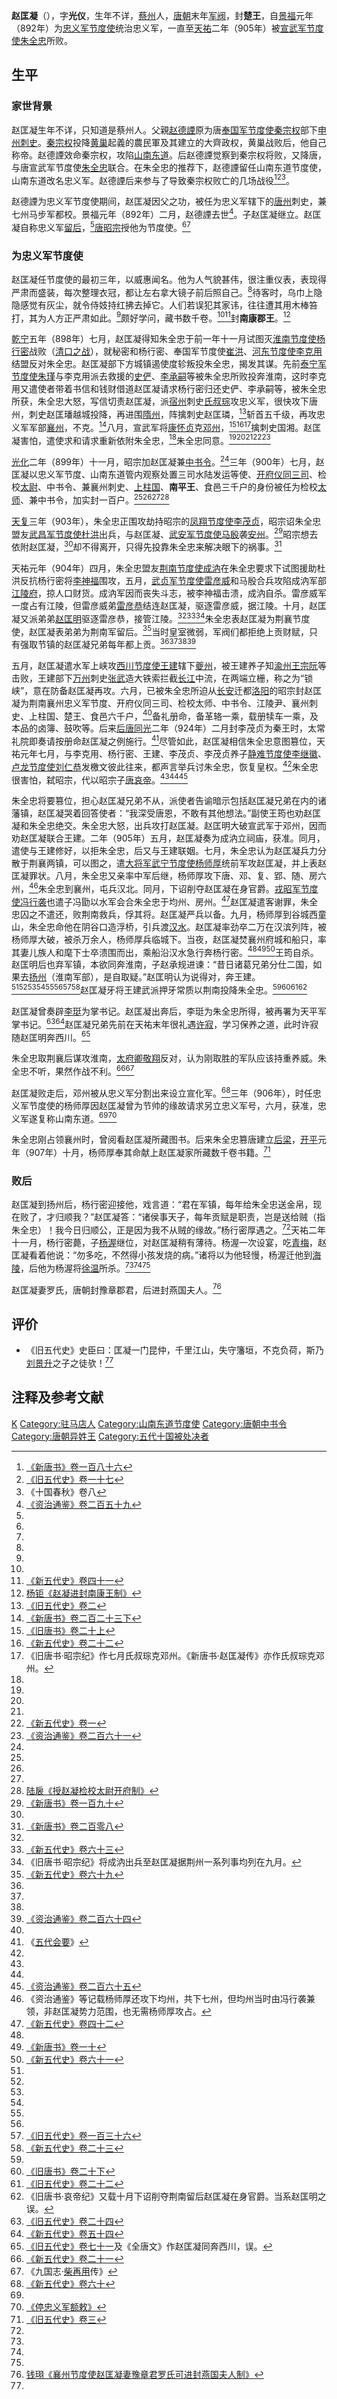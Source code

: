 {{Infobox Biography
| subject_name   = 趙匡凝
| image_name     = 
| image_size     = 
| image_caption  =
| date_of_birth  = 9世纪
| place_of_birth = [[唐朝|唐朝]]
| date_of_death  = 10世纪
| place_of_death = [[吴_(十国)|弘农国]][[海陵|海陵]]
| occupation     = [[唐朝|唐朝]][[山南东道节度使|忠义军节度使]]
}}

'''赵匡凝'''（{{bd|9世纪||10世纪|catIdx=Z}}），字'''光仪'''，生年不详，[[蔡州_(隋朝)|蔡州]]人，[[唐朝|唐朝]]末年[[军阀|军阀]]，封'''楚王'''，自[[景福_(唐朝)|景福]]元年（892年）为[[山南东道节度使|忠义军节度使]]统治忠义军，一直至[[天祐_(唐朝)|天祐]]二年（905年）被[[宣武军节度使|宣武军节度使]][[朱全忠|朱全忠]]所败。

== 生平 ==
=== 家世背景 ===
赵匡凝生年不详，只知道是蔡州人。父親[[赵德諲|赵德諲]]原为唐[[奉国军节度使|奉国军节度使]][[秦宗权|秦宗权]]部下[[申州|申州]][[刺史|刺史]]。[[秦宗权|秦宗权]]投降[[黄巢|黄巢]]起義的農民軍及其建立的大齊政权，黄巢战败后，他自己称帝。赵德諲效命秦宗权，攻陷[[山南东道|山南东道]]。后赵德諲觉察到秦宗权将败，又降唐，与唐宣武军节度使[[朱全忠|朱全忠]]联合。在朱全忠的推荐下，赵德諲留任山南东道节度使，山南东道改名忠义军。赵德諲后来参与了导致秦宗权败亡的几场战役<ref name=NBT186>[[s:新唐書/卷186|《新唐书》卷一百八十六]]</ref><ref name=HFD17>[[s:旧五代史/卷17|《旧五代史》卷一十七]]</ref><ref name=SGCQ8>《十国春秋》卷八</ref>。

赵德諲为忠义军节度使期间，赵匡凝因父之功，被任为忠义军辖下的[[唐州_(唐朝)|唐州]]刺史，兼七州马步军都校。景福元年（892年）二月，赵德諲去世<ref>[[s:资治通鉴/卷259|《资治通鉴》卷二百五十九]]</ref>。子赵匡凝继立。赵匡凝自称忠义军[[留后|留后]]，<ref name=SGCQ8/>[[唐昭宗|唐昭宗]]授他为节度使。<ref name=NBT186/><ref name=HFD17/>

=== 为忠义军节度使 ===
赵匡凝任节度使的最初三年，以威惠闻名。他为人气貌甚伟，很注重仪表，表现得严肃而盛装，每次整理衣冠，都让左右拿大镜子前后照自己。<ref name=NBT186/>待客时，乌巾上隐隐感觉有灰尘，就令侍妓持红拂去掉它。人们若误犯其家讳，往往遭其用木棒笞打，其为人方正严肃如此。<ref name=HFD17/>颇好学问，藏书数千卷。<ref name=SGCQ8/><ref name=NHFD41>[[:s:新五代史/卷41|《新五代史》卷四十一]]</ref>封'''南康郡王'''。<ref>[[:s:赵凝进封南康王制|杨钜《赵凝进封南康王制》]]</ref>

[[乾宁|乾宁]]五年（898年）七月，赵匡凝得知朱全忠于前一年十一月试图灭[[淮南节度使|淮南节度使]][[杨行密|杨行密]]战败（[[清口之战|清口之战]]），就秘密和杨行密、奉国军节度使[[崔洪|崔洪]]、[[河东节度使|河东节度使]][[李克用|李克用]]结盟反对朱全忠。赵匡凝部下方城镇遏使度轸叛投朱全忠，揭发其谋。先前[[泰宁军节度使|泰宁军节度使]][[朱瑾|朱瑾]]与李克用派去救援的[[史俨|史俨]]、[[李承嗣|李承嗣]]等被朱全忠所败投奔淮南，这时李克用又遣使者带着书信和钱财借道赵匡凝请求杨行密归还史俨、李承嗣等，被朱全忠所获，朱全忠大怒，写信切责赵匡凝，派[[宿州|宿州]]刺史[[氏叔琮|氏叔琮]]攻忠义军，很快攻下唐州，刺史赵匡璠越城投降，再进围[[隋州|隋州]]，阵擒刺史赵匡璘，<ref name=HFD2>[[:s:旧五代史/卷2|《旧五代史》卷二]]</ref>斩首五千级，再攻忠义军军部[[襄州_(西魏)|襄州]]，不克。<ref name=NBT223-3>[[:s:新唐书/卷223下|《新唐书》卷二百二十三下]]</ref>八月，宣武军将[[康怀贞|康怀贞]]克[[邓州|邓州]]，<ref name=BT20-1>[[:s:旧唐书/卷20上|《旧唐书》卷二十上]]</ref><ref>[[:s:新五代史/卷22|《新五代史》卷二十二]]</ref><ref>《旧唐书·昭宗纪》作七月氏叔琮克邓州。《新唐书·赵匡凝传》亦作氏叔琮克邓州。</ref>擒刺史国湘。赵匡凝害怕，遣使求和请求重新依附朱全忠，<ref name=NBT186/>朱全忠同意。<ref name=HFD17/><ref name=SGCQ8/><ref name=NHFD41/><ref name=NHFD1>[[:s:新五代史/卷1|《新五代史》卷一]]</ref><ref name=ZZTJ261>[[:s:資治通鑑/卷261|《资治通鉴》卷二百六十一]]</ref>

[[光化|光化]]二年（899年）十一月，昭宗加赵匡凝兼[[中书令|中书令]]。<ref name=ZZTJ261/>三年（900年）七月，赵匡凝以忠义军节度、山南东道管内观察处置三司水陆发运等使、[[开府仪同三司|开府仪同三司]]、检校[[太尉|太尉]]、中书令、兼襄州刺史、[[上柱国|上柱国]]、'''南平王'''、食邑三千户的身份被任为检校[[太师|太师]]、兼中书令，加实封一百户。<ref name=NBT186/><ref name=HFD17/><ref name=BT20-1/><ref>[[:s:授赵凝检校太尉开府制|陆扆《授赵凝检校太尉开府制》]]</ref>

[[天复_(唐朝)|天复]]三年（903年），朱全忠正围攻劫持昭宗的[[凤翔节度使|凤翔节度使]][[李茂贞|李茂贞]]，昭宗诏朱全忠盟友[[武昌军节度使|武昌军节度使]][[杜洪|杜洪]]出兵，与赵匡凝、[[武安军节度使|武安军节度使]][[马殷|马殷]]袭[[安州_(西魏)|安州]]。<ref>[[:s:新唐书/卷190|《新唐书》卷一百九十]]</ref>昭宗想去依附赵匡凝，<ref name=NBT186/>却不得离开，只得先投靠朱全忠来解决眼下的祸事。<ref>[[:s:新唐书/卷208|《新唐书》卷二百零八]]</ref>

天祐元年（904年）四月，朱全忠盟友[[荆南节度使|荆南节度使]][[成汭|成汭]]在朱全忠要求下试图援助杜洪反抗杨行密将[[李神福|李神福]]围攻，五月，[[武贞军节度使|武贞军节度使]][[雷彦威|雷彦威]]和马殷合兵攻陷成汭军部[[江陵府|江陵府]]，掠人口财货。成汭军因而丧失斗志，被李神福击溃，成汭自杀。雷彦威军一度占有江陵，但雷彦威弟[[雷彦恭|雷彦恭]]结连赵匡凝，驱逐雷彦威，据江陵。十月，赵匡凝又派弟弟[[赵匡明|赵匡明]]驱逐雷彦恭，接管江陵。<ref name=BT20-1/><ref>[[:s:新五代史/卷63|《新五代史》卷六十三]]</ref><ref>《旧唐书·昭宗纪》将成汭出兵至赵匡凝据荆州一系列事均列在九月。</ref>朱全忠表赵匡凝为荆襄节度使，赵匡凝表弟弟为荆南军留后。<ref name=NHFD69>[[:s:新五代史/卷69|《新五代史》卷六十九]]</ref>当时皇室微弱，军阀们都拒绝上贡财赋，只有强取节镇的赵匡凝兄弟每年都上贡。<ref name=HFD17/><ref name=SGCQ8/><ref name=NHFD41/><ref name=ZZTJ264>[[:s:資治通鑑/卷264|《资治通鉴》卷二百六十四]]</ref>

五月，赵匡凝遣水军上峡攻[[剑南西川节度使|西川节度使]][[王建_(前蜀)|王建]]辖下[[夔州|夔州]]，被王建养子知[[渝州|渝州]][[王宗阮|王宗阮]]等击败，王建部下[[万州|万州]]刺史[[张武|张武]]造大铁索拦截[[长江|长江]]中流，在两端立栅，称之为“锁峡”，意在防备赵匡凝再攻。六月，已被朱全忠所迫从[[长安|长安]]迁都[[洛阳市|洛阳]]的昭宗封赵匡凝为荆南襄州忠义军节度、开府仪同三司、检校太师、中书令、江陵尹、襄州刺史、上柱国、楚王、食邑六千户，<ref name=NBT186/>备礼册命，备革辂一乘，载册犊车一乘，及本品的卤簿、鼓吹等。后来[[后唐|后唐]][[同光|同光]]二年（924年）二月封李茂贞为秦王时，太常礼院即奏请按册命赵匡凝之例施行。<ref>《[[五代会要|五代会要]]》</ref>尽管如此，赵匡凝相信朱全忠意图篡位，天祐元年七月，与李克用、杨行密、王建、李茂贞、李茂贞养子[[静难节度使|静难节度使]][[李继徽|李继徽]]、[[卢龙节度使|卢龙节度使]][[刘仁恭|刘仁恭]]发檄文彼此往来，都声言举兵讨朱全忠，恢复皇权。<ref name=NBT223-3/>朱全忠很害怕，弑昭宗，代以昭宗子[[唐哀帝|唐哀帝]]。<ref name=BT20-1/><ref name=NHFD1/><ref name=ZZTJ265>[[:s:資治通鑑/卷265|《资治通鉴》卷二百六十五]]</ref>

朱全忠将要篡位，担心赵匡凝兄弟不从，派使者告谕暗示包括赵匡凝兄弟在内的诸藩镇，赵匡凝哭着回答使者：“我深受唐恩，不敢有其他想法。”副使王筠也劝赵匡凝和朱全忠绝交。朱全忠大怒，出兵攻打赵匡凝。赵匡明大破宣武军于邓州，因而劝赵匡凝联合王建。二年（905年）五月，赵匡凝奏为成汭立祠庙，获准。同月，遣使与王建修好，以拒朱全忠，后又与王建联姻。七月，朱全忠认为赵匡凝兵力分散于荆襄两镇，可以图之，遣[[大将军_(中国)|大将军]][[武宁节度使|武宁节度使]][[杨师厚|杨师厚]]统前军攻赵匡凝，并上表赵匡凝罪状。八月，朱全忠又亲率中军后继，杨师厚攻下唐、邓、复、郢、随、房六州，<ref>《资治通鉴》等记载杨师厚还攻下均州，共下七州，但均州当时由冯行袭兼领，非赵匡凝势力范围，也无需杨师厚攻占。</ref>朱全忠到襄州，屯兵汉北。同月，下诏削夺赵匡凝在身官爵。[[戎昭军节度使|戎昭军节度使]][[冯行袭|冯行袭]]也遣子冯勖以水军会合朱全忠于均州、房州。<ref>[[:s:新五代史/卷42|《新五代史》卷四十二]]</ref>赵匡凝遣客谢罪，朱全忠囚之不遣还，败荆南救兵，俘其将。赵匡凝严兵以备。九月，杨师厚到谷城西童山，朱全忠命他在阴谷口造浮桥，引兵渡[[汉江_(中国)|汉水]]。赵匡凝率劲卒二万在汉滨列阵，被杨师厚大破，被杀万余人，杨师厚兵临城下。当夜，赵匡凝焚襄州府城和船只，率其妻儿族人和麾下士卒溃围而出，乘船沿汉水急行奔杨行密。<ref name=HFD17/><ref>[[:s:新唐书/卷10|《新唐书》卷一十]]</ref><ref>[[:s:新五代史/卷61|《新五代史》卷六十一]]</ref>王筠自杀。赵匡明后也弃军镇，本欲同奔淮南，子赵承规进谏：“昔日诸葛兄弟分仕二国，如果去[[扬州|扬州]]（淮南军部），是自取疑。”赵匡明认为说得对，奔王建。<ref name=NBT186/><ref name=SGCQ8/><ref name=NHFD41/><ref name=NHFD1/><ref name=NHFD69/><ref name=ZZTJ265/><ref>[[:s:旧五代史/卷136|《旧五代史》卷一百三十六]]</ref><ref>[[:s:新五代史/卷23|《新五代史》卷二十三]]</ref>赵匡凝牙将王建武派押牙常质以荆南投降朱全忠。<ref name=HFD2/><ref name=BT20-2>[[:s:旧唐书/卷20下|《旧唐书》卷二十下]]</ref><ref>[[:s:旧五代史/卷22|《旧五代史》卷二十二]]</ref><ref>《旧唐书·哀帝纪》又载十月下诏削夺荆南留后赵匡凝在身官爵。当系赵匡明之误。</ref>

赵匡凝曾奏辟[[李珽|李珽]]为掌书记。赵匡凝出奔后，李珽为朱全忠所得，被再署为天平军掌书记。<ref>[[:s:旧五代史/卷24|《旧五代史》卷二十四]]</ref><ref>[[:s:新五代史/卷54|《新五代史》卷五十四]]</ref>赵匡凝兄弟先前在天祐末年很礼遇[[许寂|许寂]]，学习保养之道，此时许寂随赵匡明奔西川。<ref>[[:s:旧五代史/卷71|《旧五代史》卷七十一]]及《全唐文》作赵匡凝同奔西川，误。</ref>

朱全忠取荆襄后谋攻淮南，[[太府卿|太府卿]][[敬翔|敬翔]]反对，认为刚取胜的军队应该持重养威。朱全忠不听，果然作战不利。<ref>[[:s:新五代史/卷21|《新五代史》卷二十一]]</ref><ref>《九国志·[[柴再用|柴再用]]传》</ref>

赵匡凝败走后，邓州被从忠义军分割出来设立宣化军。<ref>[[:s:新五代史/卷60|《新五代史》卷六十]]</ref>三年（906年），时任忠义军节度使的杨师厚因赵匡凝曾为节帅的缘故请求另立忠义军号，六月，获准，忠义军遂复称山南东道。<ref name=BT20-2/><ref>[[:s:停忠义军额敕|《停忠义军额敕》]]</ref>

朱全忠刚占领襄州时，曾阅看赵匡凝所藏图书。后来朱全忠篡唐建立[[后梁|后梁]]，[[開平_(年號)|开平]]元年（907年）十月，杨师厚奉其命献上赵匡凝家所藏数千卷书籍。<ref>[[:s:旧五代史/卷3|《旧五代史》卷三]]</ref>

=== 败后 ===
赵匡凝到扬州后，杨行密迎接他，戏言道：“君在军镇，每年给朱全忠送金帛，现在败了，才归顺我？”赵匡凝答：“诸侯事天子，每年贡赋是职责，岂是送给贼（指朱全忠）！我今日归顺公，正是因为我不从贼的缘故。”杨行密厚遇之。<ref name=ZZTJ265/>天祐二年十一月，杨行密薨，子[[杨渥|杨渥]]继位，对赵匡凝稍有薄待。杨渥一次设宴，吃[[梅|青梅]]，赵匡凝看着他说：“勿多吃，不然得小孩发烧的病。”诸将以为他轻慢，杨渥迁他到[[海陵|海陵]]，后他为杨渥将[[徐温|徐温]]所杀。<ref name=HFD17/><ref name=SGCQ8/><ref name=NHFD41/>

赵匡凝妻罗氏，唐朝封豫章郡君，后进封燕国夫人。<ref>[[:s:襄州节度使赵匡凝妻豫章君罗氏可进封燕国夫人制|钱珝《襄州节度使赵匡凝妻豫章君罗氏可进封燕国夫人制》]]</ref>

== 评价 ==
*《旧五代史》史臣曰：匡凝一门昆仲，千里江山，失守籓垣，不克负荷，斯乃[[刘表|刘景升]]之子之徒欤！<ref name=HFD17/>

== 注释及参考文献 ==
{{reflist|3}}

{{DEFAULTSORT:Z}}
[[Category:赵姓|K]]
[[Category:驻马店人|Category:驻马店人]]
[[Category:山南东道节度使|Category:山南东道节度使]]
[[Category:唐朝中书令|Category:唐朝中书令]]
[[Category:唐朝异姓王|Category:唐朝异姓王]]
[[Category:五代十国被处决者|Category:五代十国被处决者]]